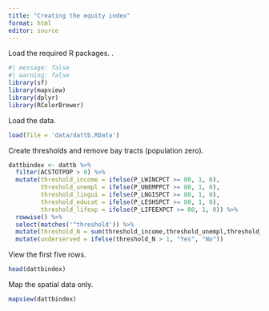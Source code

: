 ```yaml
---
title: "Creating the equity index"
format: html
editor: source
---
```


Load the required R packages.
.
```r
#| message: false
#| warning: false
library(sf)
library(mapview)
library(dplyr)
library(RColorBrewer)
```

Load the data.

```r
load(file = 'data/dattb.RData')
```

Create thresholds and remove bay tracts (population zero). 

```r
dattbindex <- dattb %>%
  filter(ACSTOTPOP > 0) %>%
  mutate(threshold_income = ifelse(P_LWINCPCT >= 80, 1, 0),
         threshold_unempl = ifelse(P_UNEMPPCT >= 80, 1, 0),
         threshold_lingui = ifelse(P_LNGISPCT >= 80, 1, 0),
         threshold_educat = ifelse(P_LESHSPCT >= 80, 1, 0),
         threshold_lifexp = ifelse(P_LIFEEXPCT >= 80, 1, 0)) %>%
  rowwise() %>%
  select(matches('^threshold')) %>% 
  mutate(threshold_N = sum(threshold_income,threshold_unempl,threshold_lingui,threshold_educat,threshold_lifexp, na.rm = TRUE)) %>%
  mutate(underserved = ifelse(threshold_N > 1, "Yes", "No"))
```

View the first five rows. 

```r
head(dattbindex)
```

Map the spatial data only. 

```r
mapview(dattbindex)
```
